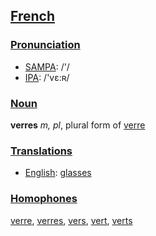 ==[[French]]==
===[[Pronunciation]]===
*[[w:SAMPA|SAMPA]]: /'/
*[[w:IPA|IPA]]: /'vε:ʀ/

===[[Noun]]===
'''verres''' ''m, pl'', plural form of [[verre]]

===[[Translation]]s===
*[[English]]: [[glasses]]

===[[Homophone]]s===
[[verre]], [[verres]], [[vers]], [[vert]], [[verts]]